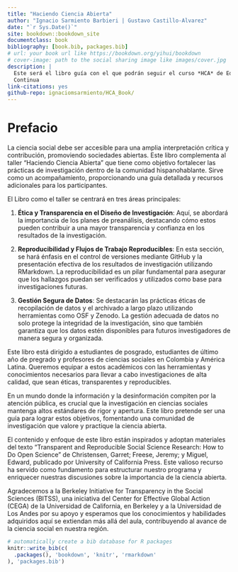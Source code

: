 ```yaml
--- 
title: "Haciendo Ciencia Abierta"
author: "Ignacio Sarmiento Barbieri | Gustavo Castillo-Alvarez"
date: "`r Sys.Date()`"
site: bookdown::bookdown_site
documentclass: book
bibliography: [book.bib, packages.bib]
# url: your book url like https://bookdown.org/yihui/bookdown
# cover-image: path to the social sharing image like images/cover.jpg
description: |
  Este será el libro guía con el que podrán seguir el curso *HCA* de Educación 
  Continua
link-citations: yes
github-repo: ignaciomsarmiento/HCA_Book/
---
```


# Prefacio


La ciencia social debe ser accesible para una amplia interpretación crítica y contribución, promoviendo sociedades abiertas. Este libro complementa al  taller "Haciendo Ciencia Abierta" que tiene como objetivo fortalecer las prácticas de investigación dentro de la comunidad hispanohablante. Sirve como un acompañamiento, proporcionando una guía detallada y recursos adicionales para los participantes.

El Libro como el taller se centrará en tres áreas principales:

1. **Ética y Transparencia en el Diseño de Investigación**: Aquí, se abordará la importancia de los planes de preanálisis, destacando cómo estos pueden contribuir a una mayor transparencia y confianza en los resultados de la investigación.

2. **Reproducibilidad y Flujos de Trabajo Reproducibles**: En esta sección, se hará énfasis en el control de versiones mediante GitHub y la presentación efectiva de los resultados de investigación utilizando RMarkdown. La reproducibilidad es un pilar fundamental para asegurar que los hallazgos puedan ser verificados y utilizados como base para investigaciones futuras.

3. **Gestión Segura de Datos**: Se destacarán las prácticas éticas de recopilación de datos y el archivado a largo plazo utilizando herramientas como OSF y Zenodo. La gestión adecuada de datos no solo protege la integridad de la investigación, sino que también garantiza que los datos estén disponibles para futuros investigadores de manera segura y organizada.

Este libro está dirigido a estudiantes de posgrado, estudiantes de último año de pregrado y profesores de ciencias sociales en Colombia y América Latina. Queremos equipar a estos académicos con las herramientas y conocimientos necesarios para llevar a cabo investigaciones de alta calidad, que sean éticas, transparentes y reproducibles.

En un mundo donde la información y la desinformación compiten por la atención pública, es crucial que la investigación en ciencias sociales mantenga altos estándares de rigor y apertura. Este libro pretende ser una guía para lograr estos objetivos, fomentando una comunidad de investigación que valore y practique la ciencia abierta.

El contenido y enfoque de este libro están inspirados y adoptan materiales del texto "Transparent and Reproducible Social Science Research: How to Do Open Science" de Christensen, Garret; Freese, Jeremy; y Miguel, Edward, publicado por University of California Press. Este valioso recurso ha servido como fundamento para estructurar nuestro programa y enriquecer nuestras discusiones sobre la importancia de la ciencia abierta.

Agradecemos a la  Berkeley Initiative for Transparency in the Social Sciences (BITSS), una iniciativa del Center for Effective Global Action (CEGA) de la Universidad de California, en Berkeley y a la Universidad de Los Andes por su apoyo  y esperamos que los conocimientos y habilidades adquiridos aquí se extiendan más allá del aula, contribuyendo al avance de la ciencia social en nuestra región.



```r
# automatically create a bib database for R packages
knitr::write_bib(c(
  .packages(), 'bookdown', 'knitr', 'rmarkdown'
), 'packages.bib')
```
